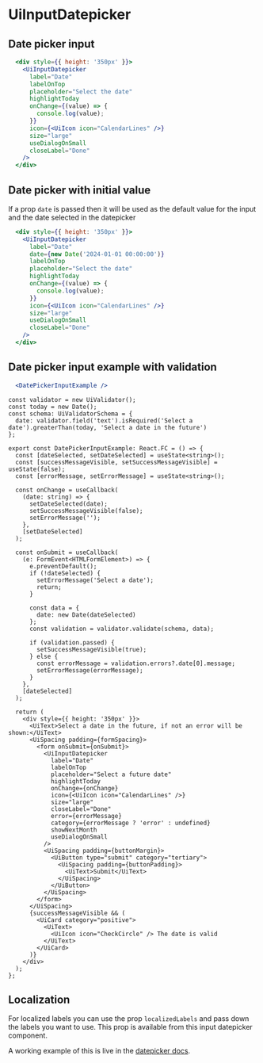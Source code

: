 


# UiInputDatepicker
<Metadata packageName='datepicker' packageJson={packageJson} includeInformation description='An input that lets the user select dates using a datepicker' />

## Date picker input

```jsx live scope={{ UiInputDatepicker, UiIcon }}
  <div style={{ height: '350px' }}>
    <UiInputDatepicker
      label="Date"
      labelOnTop
      placeholder="Select the date"
      highlightToday
      onChange={(value) => {
        console.log(value);
      }}
      icon={<UiIcon icon="CalendarLines" />}
      size="large"
      useDialogOnSmall
      closeLabel="Done"
    />
  </div>
```

## Date picker with initial value

If a prop `date` is passed then it will be used as the default value for the input and the date selected in the datepicker

```jsx live scope={{ UiInputDatepicker, UiIcon }}
  <div style={{ height: '350px' }}>
    <UiInputDatepicker
      label="Date"
      date={new Date('2024-01-01 00:00:00')}
      labelOnTop
      placeholder="Select the date"
      highlightToday
      onChange={(value) => {
        console.log(value);
      }}
      icon={<UiIcon icon="CalendarLines" />}
      size="large"
      useDialogOnSmall
      closeLabel="Done"
    />
  </div>
```

## Date picker input example with validation

```jsx live scope={{ DatePickerInputExample }}
  <DatePickerInputExample />
```

```tsx
const validator = new UiValidator();
const today = new Date();
const schema: UiValidatorSchema = {
  date: validator.field('text').isRequired('Select a date').greaterThan(today, 'Select a date in the future')
};

export const DatePickerInputExample: React.FC = () => {
  const [dateSelected, setDateSelected] = useState<string>();
  const [successMessageVisible, setSuccessMessageVisible] = useState(false);
  const [errorMessage, setErrorMessage] = useState<string>();

  const onChange = useCallback(
    (date: string) => {
      setDateSelected(date);
      setSuccessMessageVisible(false);
      setErrorMessage('');
    },
    [setDateSelected]
  );

  const onSubmit = useCallback(
    (e: FormEvent<HTMLFormElement>) => {
      e.preventDefault();
      if (!dateSelected) {
        setErrorMessage('Select a date');
        return;
      }

      const data = {
        date: new Date(dateSelected)
      };
      const validation = validator.validate(schema, data);

      if (validation.passed) {
        setSuccessMessageVisible(true);
      } else {
        const errorMessage = validation.errors?.date[0].message;
        setErrorMessage(errorMessage);
      }
    },
    [dateSelected]
  );

  return (
    <div style={{ height: '350px' }}>
      <UiText>Select a date in the future, if not an error will be shown:</UiText>
      <UiSpacing padding={formSpacing}>
        <form onSubmit={onSubmit}>
          <UiInputDatepicker
            label="Date"
            labelOnTop
            placeholder="Select a future date"
            highlightToday
            onChange={onChange}
            icon={<UiIcon icon="CalendarLines" />}
            size="large"
            closeLabel="Done"
            error={errorMessage}
            category={errorMessage ? 'error' : undefined}
            showNextMonth
            useDialogOnSmall
          />
          <UiSpacing padding={buttonMargin}>
            <UiButton type="submit" category="tertiary">
              <UiSpacing padding={buttonPadding}>
                <UiText>Submit</UiText>
              </UiSpacing>
            </UiButton>
          </UiSpacing>
        </form>
      </UiSpacing>
      {successMessageVisible && (
        <UiCard category="positive">
          <UiText>
            <UiIcon icon="CheckCircle" /> The date is valid
          </UiText>
        </UiCard>
      )}
    </div>
  );
};
```

## Localization

For localized labels you can use the prop `localizedLabels` and pass down the labels you want to use. This prop is available from this input datepicker component.

A working example of this is live in the [datepicker docs](./datepicker#localized-picker).
